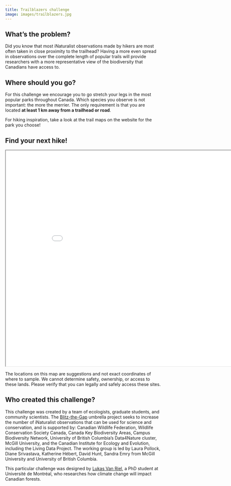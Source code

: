```yaml
---
title: Trailblazers challenge
image: images/trailblazers.jpg
---
```


## What's the problem?

Did you know that most iNaturalist observations made by hikers are most often taken in close proximity to the trailhead? Having a more even spread in observations over the complete length of popular trails will provide researchers with a more representative view of the biodiversity that Canadians have access to. 

## Where should you go?

For this challenge we encourage you to go stretch your legs in the most popular parks throughout Canada. Which species you observe is not important: the more the merrier. The only requirement is that you are located __at least 1 km away from a trailhead or road__. 

For hiking inspiration, take a look at the trail maps on the website for the park you choose!

## Find your next hike!

```{=html}
<iframe width="900" height="700" src="maps/challenge_trailblazers_map.html" title="Trailblazers"></iframe>
```

:::{.callout-warning}
The locations on this map are suggestions and not exact coordinates of where to sample. We cannot determine safety, ownership, or access to these lands. Please verify that you can legally and safely access these sites.
:::

## Who created this challenge?

This challenge was created by a team of ecologists, graduate students, and community scientists. The [Blitz-the-Gap](https://blitzthegap.org/) umbrella project seeks to increase the number of iNaturalist observations that can be used for science and conservation, and is supported by: Canadian Wildlife Federation, Wildlife Conservation Society Canada, Canada Key Biodiversity Areas, Campus Biodiversity Network, University of British Columbia’s Data4Nature cluster, McGill University, and the Canadian Institute for Ecology and Evolution, including the Living Data Project. The working group is led by Laura Pollock, Diane Srivastava, Katherine Hébert, David Hunt, Sandra Emry from McGill University and University of British Columbia. 

This particular challenge was designed by [Lukas Van Riel](https://qcbs.ca/fr/membre-etudiant/?student=3207), a PhD student at Université de Montréal, who researches how climate change will impact Canadian forests.